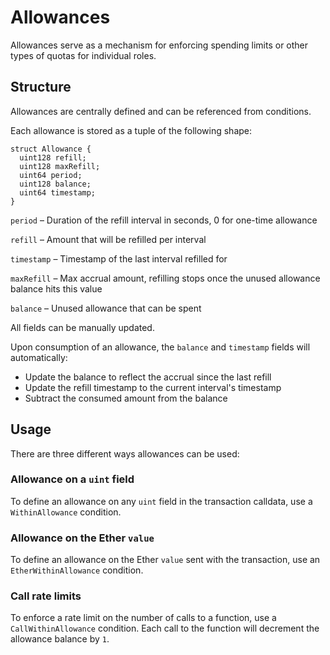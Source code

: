 # Allowances

Allowances serve as a mechanism for enforcing spending limits or other types of quotas for individual roles.

## Structure

Allowances are centrally defined and can be referenced from conditions. 

Each allowance is stored as a tuple of the following shape:

```solidity
struct Allowance {
  uint128 refill;
  uint128 maxRefill;
  uint64 period;
  uint128 balance;
  uint64 timestamp;
}
```

`period` – Duration of the refill interval in seconds, 0 for one-time allowance

`refill` – Amount that will be refilled per interval

`timestamp` – Timestamp of the last interval refilled for

`maxRefill` – Max accrual amount, refilling stops once the unused allowance balance hits this value

`balance` – Unused allowance that can be spent

All fields can be manually updated.

Upon consumption of an allowance, the `balance` and `timestamp` fields will automatically:

- Update the balance to reflect the accrual since the last refill
- Update the refill timestamp to the current interval's timestamp
- Subtract the consumed amount from the balance

## Usage

There are three different ways allowances can be used:

### Allowance on a `uint` field

To define an allowance on any `uint` field in the transaction calldata, use a `WithinAllowance` condition.

### Allowance on the Ether `value`

To define an allowance on the Ether `value` sent with the transaction, use an `EtherWithinAllowance` condition.

### Call rate limits

To enforce a rate limit on the number of calls to a function, use a `CallWithinAllowance` condition. Each call to the function will decrement the allowance balance by `1`.
